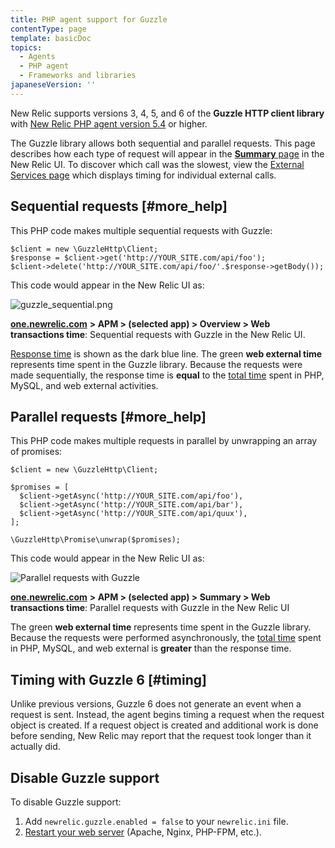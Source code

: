```yaml
---
title: PHP agent support for Guzzle
contentType: page
template: basicDoc
topics:
  - Agents
  - PHP agent
  - Frameworks and libraries
japaneseVersion: ''
---
```


New Relic supports versions 3, 4, 5, and 6 of the **Guzzle HTTP client library** with [New Relic PHP agent version 5.4](/docs/release-notes/agent-release-notes/php-release-notes) or higher.

The Guzzle library allows both sequential and parallel requests. This page describes how each type of request will appear in the [**Summary** page](https://docs.newrelic.com/docs/apm/applications-menu/monitoring/apm-overview-page) in the New Relic UI. To discover which call was the slowest, view the [External Services page](https://docs.newrelic.com/docs/apm/applications-menu/monitoring/external-services-page) which displays timing for individual external calls.

## Sequential requests [#more_help]

This PHP code makes multiple sequential requests with Guzzle:

```
$client = new \GuzzleHttp\Client;
$response = $client->get('http://YOUR_SITE.com/api/foo');
$client->delete('http://YOUR_SITE.com/api/foo/'.$response->getBody());
```

This code would appear in the New Relic UI as:

![guzzle_sequential.png](./images/guzzle_sequential.png "Sequential requests with Guzzle")

[**one.newrelic.com**](http://one.newrelic.com/) **> APM > (selected app) > Overview > Web transactions time**: Sequential requests with Guzzle in the New Relic UI.

[Response time](/docs/data-analysis/user-interface-functions/response-time) is shown as the dark blue line. The green **web external time** represents time spent in the Guzzle library. Because the requests were made sequentially, the response time is **equal** to the [total time](/docs/data-analysis/user-interface-functions/response-time#response-time-total-time) spent in PHP, MySQL, and web external activities.

## Parallel requests [#more_help]

This PHP code makes multiple requests in parallel by unwrapping an array of promises:

```
$client = new \GuzzleHttp\Client;

$promises = [
  $client->getAsync('http://YOUR_SITE.com/api/foo'),
  $client->getAsync('http://YOUR_SITE.com/api/bar'),
  $client->getAsync('http://YOUR_SITE.com/api/quux'),
];

\GuzzleHttp\Promise\unwrap($promises);
```

This code would appear in the New Relic UI as:

![Parallel requests with Guzzle](./images/guzzle_parallel.png "Parallel requests with Guzzle")

[**one.newrelic.com**](http://one.newrelic.com/) **> APM > (selected app) > Summary > Web transactions time**: Parallel requests with Guzzle in the New Relic UI

The green **web external time** represents time spent in the Guzzle library. Because the requests were performed asynchronously, the [total time](/docs/data-analysis/user-interface-functions/response-time#response-time-total-time) spent in PHP, MySQL, and web external is **greater** than the response time.

## Timing with Guzzle 6 [#timing]

Unlike previous versions, Guzzle 6 does not generate an event when a request is sent. Instead, the agent begins timing a request when the request object is created. If a request object is created and additional work is done before sending, New Relic may report that the request took longer than it actually did.

## Disable Guzzle support

To disable Guzzle support:

1. Add `newrelic.guzzle.enabled = false` to your `newrelic.ini` file.
2. [Restart your web server](https://docs.newrelic.com/docs/agents/php-agent/troubleshooting/why-when-restart-your-web-server-php) (Apache, Nginx, PHP-FPM, etc.).
